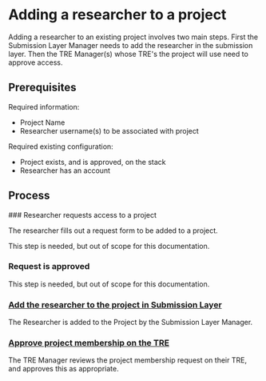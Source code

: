 
# Adding a researcher to a project

Adding a researcher to an existing project involves two main steps.
First the Submission Layer Manager needs to add the researcher in the submission layer.
Then the TRE Manager(s) whose TRE's the project will use need to approve access.

## Prerequisites

Required information:
- Project Name
- Researcher username(s) to be associated with project

Required existing configuration:
- Project exists, and is approved, on the stack
- Researcher has an account

## Process

<Steps>
### Researcher requests access to a project

The researcher fills out a request form to be added to a project.

<Callout>
This step is needed, but out of scope for this documentation.
</Callout>

### Request is approved

<Callout>
This step is needed, but out of scope for this documentation.
</Callout>

### [Add the researcher to the project in Submission Layer](/activities/submissionManagerAddingNewProject#add-people-to-the-project)

The Researcher is added to the Project by the Submission Layer Manager.

### [Approve project membership on the TRE](/activities/TREManagerApprovingProject#review-project-memberships)

The TRE Manager reviews the project membership request on their TRE,
and approves this as appropriate.

</Steps>
